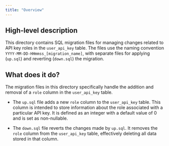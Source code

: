 ```yaml
---
title: "Overview"
---
```


## High-level description
This directory contains SQL migration files for managing changes related to API key roles in the `user_api_key` table. The files use the naming convention `YYYY-MM-DD-HHmmss_[migration_name]`, with separate files for applying (`up.sql`) and reverting (`down.sql`) the migration.

## What does it do?
The migration files in this directory specifically handle the addition and removal of a `role` column in the `user_api_key` table. 

- The `up.sql` file adds a new `role` column to the `user_api_key` table. This column is intended to store information about the role associated with a particular API key. It is defined as an integer with a default value of 0 and is set as non-nullable.

- The `down.sql` file reverts the changes made by `up.sql`. It removes the `role` column from the `user_api_key` table, effectively deleting all data stored in that column. 
